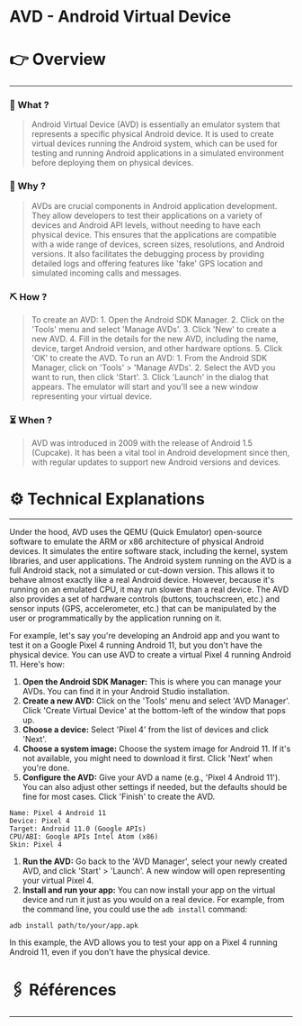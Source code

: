 # AVD - Android Virtual Device


# 👉 Overview

---

### 👀 What ?

> Android Virtual Device (AVD) is essentially an emulator system that represents a specific physical Android device. It is used to create virtual devices running the Android system, which can be used for testing and running Android applications in a simulated environment before deploying them on physical devices.
> 

### 🧐 Why ?

> AVDs are crucial components in Android application development. They allow developers to test their applications on a variety of devices and Android API levels, without needing to have each physical device. This ensures that the applications are compatible with a wide range of devices, screen sizes, resolutions, and Android versions. It also facilitates the debugging process by providing detailed logs and offering features like 'fake' GPS location and simulated incoming calls and messages.
> 

### ⛏️ How ?

> To create an AVD: 1. Open the Android SDK Manager. 2. Click on the 'Tools' menu and select 'Manage AVDs'. 3. Click 'New' to create a new AVD. 4. Fill in the details for the new AVD, including the name, device, target Android version, and other hardware options. 5. Click 'OK' to create the AVD. To run an AVD: 1. From the Android SDK Manager, click on 'Tools' > 'Manage AVDs'. 2. Select the AVD you want to run, then click 'Start'. 3. Click 'Launch' in the dialog that appears. The emulator will start and you'll see a new window representing your virtual device.
> 

### ⏳ When ?

> AVD was introduced in 2009 with the release of Android 1.5 (Cupcake). It has been a vital tool in Android development since then, with regular updates to support new Android versions and devices.
> 

# ⚙️ Technical Explanations

---

Under the hood, AVD uses the QEMU (Quick Emulator) open-source software to emulate the ARM or x86 architecture of physical Android devices. It simulates the entire software stack, including the kernel, system libraries, and user applications. The Android system running on the AVD is a full Android stack, not a simulated or cut-down version. This allows it to behave almost exactly like a real Android device. However, because it's running on an emulated CPU, it may run slower than a real device. The AVD also provides a set of hardware controls (buttons, touchscreen, etc.) and sensor inputs (GPS, accelerometer, etc.) that can be manipulated by the user or programmatically by the application running on it.

For example, let's say you're developing an Android app and you want to test it on a Google Pixel 4 running Android 11, but you don't have the physical device. You can use AVD to create a virtual Pixel 4 running Android 11. Here's how:

1. **Open the Android SDK Manager:** This is where you can manage your AVDs. You can find it in your Android Studio installation.
2. **Create a new AVD:** Click on the 'Tools' menu and select 'AVD Manager'. Click 'Create Virtual Device' at the bottom-left of the window that pops up.
3. **Choose a device:** Select 'Pixel 4' from the list of devices and click 'Next'.
4. **Choose a system image:** Choose the system image for Android 11. If it's not available, you might need to download it first. Click 'Next' when you're done.
5. **Configure the AVD:** Give your AVD a name (e.g., 'Pixel 4 Android 11'). You can also adjust other settings if needed, but the defaults should be fine for most cases. Click 'Finish' to create the AVD.

```
Name: Pixel 4 Android 11
Device: Pixel 4
Target: Android 11.0 (Google APIs)
CPU/ABI: Google APIs Intel Atom (x86)
Skin: Pixel 4

```

1. **Run the AVD:** Go back to the 'AVD Manager', select your newly created AVD, and click 'Start' > 'Launch'. A new window will open representing your virtual Pixel 4.
2. **Install and run your app:** You can now install your app on the virtual device and run it just as you would on a real device. For example, from the command line, you could use the `adb install` command:

```
adb install path/to/your/app.apk

```

In this example, the AVD allows you to test your app on a Pixel 4 running Android 11, even if you don't have the physical device.

# 🖇️ Références

---